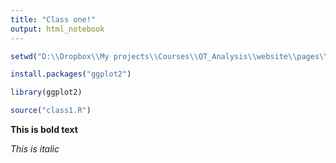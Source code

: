 ```yaml
---
title: "Class one!"
output: html_notebook
---
```


```r
setwd("D:\\Dropbox\\My projects\\Courses\\QT_Analysis\\website\\pages\\m1\\class")


```

```r
install.packages("ggplot2")

library(ggplot2)

```

```r
source("class1.R")
```

__This is bold text__

_This is italic_




